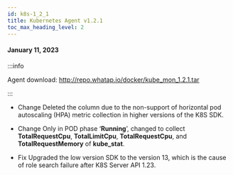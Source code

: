 ```yaml
---
id: k8s-1_2_1
title: Kubernetes Agent v1.2.1
toc_max_heading_level: 2
---
```



#### January 11, 2023

:::info

Agent download: http://repo.whatap.io/docker/kube_mon_1.2.1.tar

:::

-   <Status>Change</Status> Deleted the column due to the non-support of horizontal pod autoscaling (HPA) metric collection in higher versions of the K8S SDK.

-   <Status>Change</Status> Only in POD phase ‘<b>Running</b>’, changed to collect <b>TotalRequestCpu</b>, <b>TotalLimitCpu</b>, <b>TotalRequestCpu</b>, and <b>TotalRequestMemory</b> of <b>kube_stat</b>.

-   <Status>Fix</Status> Upgraded the low version SDK to the version 13, which is the cause of role search failure after K8S Server API 1.23.
